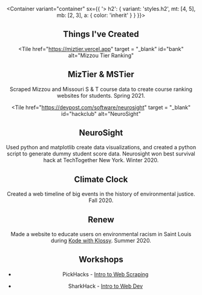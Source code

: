 
<Banner>

<Footer />

</Banner>

<Header />

<Container variant="container" sx={{ '> h2': { variant: 'styles.h2', mt: [4, 5], mb: [2, 3], a: { color: 'inherit' } } }}>

## Things I've Created

<Tiles>

<Tile
  href="https://miztier.vercel.app" 
  target = "_blank"
  id="bank"
  alt="Mizzou Tier Ranking"
>

## MizTier & MSTier
Scraped Mizzou and Missouri S & T course data to create course ranking websites for students. Spring 2021.

</Tile>

<Tile
  href="https://devpost.com/software/neurosight"
    target = "_blank"
  id="hackclub"
  alt="NeuroSight"
>

## NeuroSight
Used python and matplotlib create data visualizations, and created a python script to generate dummy student score data. Neurosight won best survival hack at TechTogether New York. Winter 2020.

</Tile>
<Tile
  href="https://ttboston2020.gmiesner.repl.co/"
    target = "_blank"
  id="centresustains"
  alt="Climate Clock"
>

## Climate Clock
Created a web timeline of big events in the history of environmental justice. Fall 2020.

</Tile>
<Tile
  href="https://kwk-final-project--gmiesner.repl.co/"
    target = "_blank"
  id="hackpenn"
  alt="Renew"
>

## Renew
Made a website to educate users on environmental racism in Saint Louis during [Kode with Klossy](https://kodewithklossy.com). Summer 2020.
</Tile>
</Tiles>

## Workshops

<List>

- PickHacks - [Intro to Web Scraping](https://github.com/gmiesner/pickhacks_intro_to_web_scraping/)

- SharkHack - [Intro to Web Dev](https://github.com/gmiesner/intro_to_web_dev)

</List>

</Container>

<Footer />

<Rainbow />
